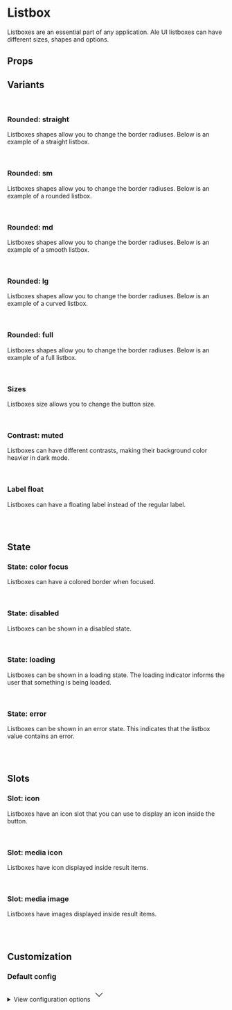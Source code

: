 
<Meta of={ListboxStories} />

# Listbox

Listboxes are an essential part of any application. Ale UI listboxes can have different sizes, shapes and options.

<Primary />

## Props

<Controls />

## Variants

<br />

### Rounded: straight

Listboxes shapes allow you to change the border radiuses. Below is an example of a straight listbox.

<div className="flex gap-2 bg-slate-100 dark:bg-slate-900 p-6 rounded-sm">
  <Story of={ListboxStories.ShapeStraight} />
</div>

<br />

### Rounded: sm

Listboxes shapes allow you to change the border radiuses. Below is an example of a rounded listbox.

<div className="flex gap-2 bg-slate-100 dark:bg-slate-900 p-6 rounded-sm">
  <Story of={ListboxStories.ShapeRounded} />
</div>

<br />

### Rounded: md

Listboxes shapes allow you to change the border radiuses. Below is an example of a smooth listbox.

<div className="flex gap-2 bg-slate-100 dark:bg-slate-900 p-6 rounded-sm">
  <Story of={ListboxStories.ShapeSmooth} />
</div>

<br />

### Rounded: lg

Listboxes shapes allow you to change the border radiuses. Below is an example of a curved listbox.

<div className="flex gap-2 bg-slate-100 dark:bg-slate-900 p-6 rounded-sm">
  <Story of={ListboxStories.ShapeCurved} />
</div>

<br />

### Rounded: full

Listboxes shapes allow you to change the border radiuses. Below is an example of a full listbox.

<div className="flex gap-2 bg-slate-100 dark:bg-slate-900 p-6 rounded-sm">
  <Story of={ListboxStories.ShapeFull} />
</div>

<br />

### Sizes

Listboxes size allows you to change the button size.

<div className="flex flex-wrap gap-x-2 gap-y-6 bg-slate-100 dark:bg-slate-900 p-6 rounded-sm">
  <Story of={ListboxStories.SizeSm} />
  <Story of={ListboxStories.SizeMd} />
  <Story of={ListboxStories.SizeLg} />
  <Story of={ListboxStories.SizeXl} />
</div>

<br />

### Contrast: muted

Listboxes can have different contrasts, making their background color heavier in dark mode.

<div className="flex items-end flex-wrap gap-x-2 gap-y-6 border border-muted-200 dark:border-muted-800 bg-white dark:bg-slate-900 p-6 rounded-sm">
  <Story of={ListboxStories.ContrastMutedSm} />
  <Story of={ListboxStories.ContrastMutedMd} />
  <Story of={ListboxStories.ContrastMutedLg} />
  <Story of={ListboxStories.ContrastMutedXl} />
</div>

<br />

### Label float

Listboxes can have a floating label instead of the regular label.

<div className="flex items-end flex-wrap gap-x-2 gap-y-6 bg-slate-100 dark:bg-slate-900 p-6 rounded-sm">
  <Story of={ListboxStories.LabelFloatSm} />
  <Story of={ListboxStories.LabelFloatMd} />
  <Story of={ListboxStories.LabelFloatLg} />
  <Story of={ListboxStories.LabelFloatXl} />
</div>

<br />
<br />

## State

### State: color focus

Listboxes can have a colored border when focused.

<div className="flex items-end flex-wrap gap-x-2 gap-y-6 bg-slate-100 dark:bg-slate-900 p-6 rounded-sm">
  <Story of={ListboxStories.ColorFocusSm} />
  <Story of={ListboxStories.ColorFocusMd} />
  <Story of={ListboxStories.ColorFocusLg} />
  <Story of={ListboxStories.ColorFocusXl} />
</div>

<br />

### State: disabled

Listboxes can be shown in a disabled state.

<div className="flex items-end flex-wrap gap-x-2 gap-y-6 bg-slate-100 dark:bg-slate-900 p-6 rounded-sm">
  <Story of={ListboxStories.DisabledSm} />
  <Story of={ListboxStories.DisabledMd} />
  <Story of={ListboxStories.DisabledLg} />
  <Story of={ListboxStories.DisabledXl} />
</div>

<br />

### State: loading

Listboxes can be shown in a loading state. The loading indicator informs the user that something is being loaded.

<div className="flex items-end flex-wrap gap-x-2 gap-y-6 bg-slate-100 dark:bg-slate-900 p-6 rounded-sm">
  <Story of={ListboxStories.LoadingSm} />
  <Story of={ListboxStories.LoadingMd} />
  <Story of={ListboxStories.LoadingLg} />
  <Story of={ListboxStories.LoadingXl} />
</div>

<br />

### State: error

Listboxes can be shown in an error state. This indicates that the listbox value contains an error.

<div className="flex items-end flex-wrap gap-x-2 gap-y-6 bg-slate-100 dark:bg-slate-900 p-6 rounded-sm">
  <Story of={ListboxStories.ErrorSm} />
  <Story of={ListboxStories.ErrorMd} />
  <Story of={ListboxStories.ErrorLg} />
  <Story of={ListboxStories.ErrorXl} />
</div>

<br />
<br />

## Slots

### Slot: icon

Listboxes have an icon slot that you can use to display an icon inside the button.

<div className="flex items-end flex-wrap gap-x-2 gap-y-6 bg-slate-100 dark:bg-slate-900 p-6 rounded-sm">
  <Story of={ListboxStories.SlotIconSm} />
  <Story of={ListboxStories.SlotIconMd} />
  <Story of={ListboxStories.SlotIconLg} />
  <Story of={ListboxStories.SlotIconXl} />
</div>

<br />

### Slot: media icon

Listboxes have icon displayed inside result items.

<div className="flex items-end flex-wrap gap-x-2 gap-y-6 bg-slate-100 dark:bg-slate-900 p-6 rounded-sm">
  <Story of={ListboxStories.MediaIconSm} />
  <Story of={ListboxStories.MediaIconMd} />
  <Story of={ListboxStories.MediaIconLg} />
  <Story of={ListboxStories.MediaIconXl} />
</div>

<br />

### Slot: media image

Listboxes have images displayed inside result items.

<div className="flex items-end flex-wrap gap-x-2 gap-y-6 bg-slate-100 dark:bg-slate-900 p-6 rounded-sm">
  <Story of={ListboxStories.MediaImgSm} />
  <Story of={ListboxStories.MediaImgMd} />
  <Story of={ListboxStories.MediaImgLg} />
  <Story of={ListboxStories.MediaImgXl} />
</div>

<br />
<br />

## Customization

### Default config

<div className="relative">
  <details className="relative bg-slate-50 border border-slate-200 rounded-lg p-4 [&>summary>svg]:open:-rotate-180">
    <summary className="list-none cursor-pointer">
      <span className="font-sans text-slate-500">View configuration options</span>
      <svg
        className="w-5 h-5 text-slate-500 absolute top-5 end-4 transition-transform duration-300"
        xmlns="http://www.w3.org/2000/svg"
        width="32"
        height="32"
        viewBox="0 0 24 24"
      >
        <path
          fill="none"
          stroke="currentColor"
          strokeLinecap="round"
          strokeLinejoin="round"
          strokeWidth="2"
          d="m6 9l6 6l6-6"
        />
      </svg>
    </summary>

    <div className="!mt-4">
      <pre >
        {JSON.stringify(defaultConfig, null, 2)}
      </pre>
    </div>

  </details>
</div>
